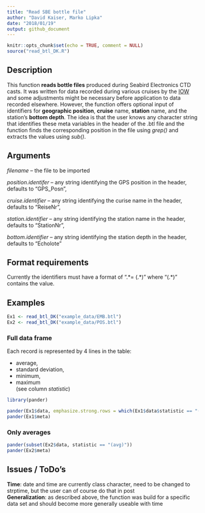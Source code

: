 ```yaml
---
title: "Read SBE bottle file"
author: "David Kaiser, Marko Lipka"
date: "2018/01/19"
output: github_document
---
```


```r
knitr::opts_chunk$set(echo = TRUE, comment = NULL)
source("read_btl_DK.R")
```

## Description

This function **reads bottle files** produced during Seabird Electronics CTD casts. It was written for data recorded during various cruises by the [IOW](https://www.io-warnemuende.de) and some adjustments might be necessary before application to data recorded elsewhere. However, the function offers optional input of identifiers for **geographic position**, **cruise** name, **station** name, and the station's **bottom depth**. The idea is that the user knows any character string that identifies these meta variables in the header of the .btl file and the function finds the corresponding position in the file using *grep()* and extracts the values using *sub()*.

## Arguments

*filename* -- the file to be imported

*position.identifer* -- any string identifying the GPS position in the header, defaults to "GPS_Posn",

*cruise.identifier* -- any string identifying the curise name in the header, defaults to "ReiseNr",

*station.identifier* -- any string identifying the station name in the header, defaults to "StationNr",

*bottom.identifier* -- any string identifying the station depth in the header, defaults to "Echolote"

## Format requirements

Currently the identifiers must have a format of ".\*= (.\*)" where "(.*)" contains the value.
<!-- ??? What does that mean, David ??? Explain! -->

## Examples

```r
Ex1 <- read_btl_DK("example_data/EMB.btl")
Ex2 <- read_btl_DK("example_data/POS.btl")
```

### Full data frame

Each record is represented by 4 lines in the table:

 * average,
 * standard deviation,
 * minimum,
 * maximum  
  (see column *statistic*)

```r
library(pander)

pander(Ex1$data, emphasize.strong.rows = which(Ex1$data$statistic == "(avg)"))
pander(Ex1$meta)
```

### Only averages

```r
pander(subset(Ex2$data, statistic == "(avg)"))
pander(Ex2$meta)
```

## Issues / ToDo's
**Time**: date and time are currently class character, need to be changed to strptime, but the user can of course do that in post  
**Generalization**: as described above, the function was build for a specific data set and should become more generally useable with time
